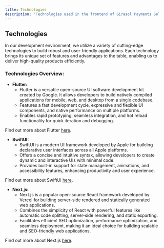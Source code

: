 ```yaml
---
title: Technologies
description: 'Technologies used in the frontend of Girasol Payments Solutions.'
---
```


## Technologies

In our development environment, we utilize a variety of cutting-edge technologies to build robust and user-friendly applications. Each technology brings its unique set of features and advantages to the table, enabling us to deliver high-quality products efficiently.

### Technologies Overview:

- **Flutter:**
  - Flutter is a versatile open-source UI software development kit created by Google. It allows developers to build natively compiled applications for mobile, web, and desktop from a single codebase.
  - Features a fast development cycle, expressive and flexible UI components, and native performance on multiple platforms.
  - Enables rapid prototyping, seamless integration, and hot reload functionality for quick iteration and debugging.

Find out more about Flutter [here](https://flutter.dev/).

- **SwiftUI:**
  - SwiftUI is a modern UI framework developed by Apple for building declarative user interfaces across all Apple platforms.
  - Offers a concise and intuitive syntax, allowing developers to create dynamic and interactive UIs with minimal code.
  - Provides built-in support for state management, animations, and accessibility features, enhancing productivity and user experience.

Find out more about SwiftUI [here](https://developer.apple.com/xcode/swiftui/).

- **Next.js:**
  - Next.js is a popular open-source React framework developed by Vercel for building server-side rendered and statically generated web applications.
  - Combines the simplicity of React with powerful features like automatic code splitting, server-side rendering, and static exporting.
  - Facilitates efficient SEO optimization, performance optimization, and seamless deployment, making it an ideal choice for building scalable and SEO-friendly web applications.

Find out more about Next.js [here](https://nextjs.org/).